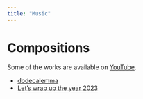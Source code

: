 ```yaml
---
title: "Music"
---
```


# Compositions

Some of the works are available on [YouTube](https://youtube.com/@harukiyagi?feature=shared).

- [dodecalemma](https://youtu.be/1LN1SFnao1U)
- [Let's wrap up the year 2023](https://youtu.be/359SoUZQNDU?si=NCFIg566GP6nKAbn)
